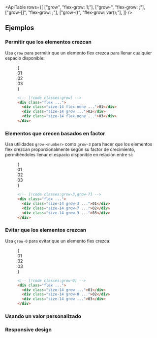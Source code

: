 

<ApiTable
  rows={[
    ["grow", "flex-grow: 1;"],
    ["grow-<number>", "flex-grow: <number>;"],
    ["grow-[<value>]", "flex-grow: <value>;"],
    ["grow-(<custom-property>)", "flex-grow: var(<custom-property>);"],
  ]}
/>

## Ejemplos

### Permitir que los elementos crezcan

Usa `grow` para permitir que un elemento flex crezca para llenar cualquier espacio disponible:

<Figure>

<Example resizable>
  {
    <div className="grid grid-cols-1">
      <Stripes border className="col-start-1 row-start-1 rounded-lg" />
      <div className="col-start-1 row-start-1 flex gap-4 rounded-lg font-mono text-sm leading-6 font-bold text-white">
        <div className="flex size-14 flex-none items-center justify-center rounded-lg bg-sky-300 dark:bg-sky-800 dark:text-sky-400">
          01
        </div>
        <div className="flex size-14 grow items-center justify-center rounded-lg bg-sky-500 p-4">02</div>
        <div className="flex size-14 flex-none items-center justify-center rounded-lg bg-sky-300 p-4 dark:bg-sky-800 dark:text-sky-400">
          03
        </div>
      </div>
    </div>
  }
</Example>

```html
<!-- [!code classes:grow] -->
<div class="flex ...">
  <div class="size-14 flex-none ...">01</div>
  <div class="size-14 grow ...">02</div>
  <div class="size-14 flex-none ...">03</div>
</div>
```

</Figure>

### Elementos que crecen basados en factor

Usa utilidades `grow-<number>` como `grow-3` para hacer que los elementos flex crezcan proporcionalmente según su factor de crecimiento, permitiéndoles llenar el espacio disponible en relación entre sí:

<Figure>

<Example resizable>
  {
    <div className="grid grid-cols-1">
      <Stripes border className="col-start-1 row-start-1 rounded-lg" />
      <div className="col-start-1 row-start-1 flex gap-4 rounded-lg font-mono text-sm leading-6 font-bold text-white">
        <div className="flex size-14 grow-3 items-center justify-center rounded-lg bg-indigo-300 dark:bg-indigo-800 dark:text-indigo-400">
          01
        </div>
        <div className="flex size-14 grow-7 items-center justify-center rounded-lg bg-indigo-500 p-4">02</div>
        <div className="flex size-14 grow-3 items-center justify-center rounded-lg bg-indigo-300 p-4 dark:bg-indigo-800 dark:text-indigo-400">
          03
        </div>
      </div>
    </div>
  }
</Example>

```html
<!-- [!code classes:grow-3,grow-7] -->
<div class="flex ...">
  <div class="size-14 grow-3 ...">01</div>
  <div class="size-14 grow-7 ...">02</div>
  <div class="size-14 grow-3 ...">03</div>
</div>
```

</Figure>

### Evitar que los elementos crezcan

Usa `grow-0` para evitar que un elemento flex crezca:

<Figure>

<Example resizable>
  {
    <div className="grid grid-cols-1">
      <Stripes border className="col-start-1 row-start-1 rounded-lg" />
      <div className="col-start-1 row-start-1 flex gap-4 rounded-lg font-mono text-sm leading-6 font-bold text-white">
        <div className="flex size-14 grow items-center justify-center rounded-lg bg-pink-300 p-4 dark:bg-pink-800 dark:text-pink-400">
          01
        </div>
        <div className="flex size-14 shrink-0 grow-0 items-center justify-center rounded-lg bg-pink-500">02</div>
        <div className="hidden size-14 grow items-center justify-center rounded-lg bg-pink-300 p-4 md:flex dark:bg-pink-800 dark:text-pink-400">
          03
        </div>
      </div>
    </div>
  }
</Example>

```html
<!-- [!code classes:grow-0] -->
<div class="flex ...">
  <div class="size-14 grow ...">01</div>
  <div class="size-14 grow-0 ...">02</div>
  <div class="size-14 grow ...">03</div>
</div>
```

</Figure>

### Usando un valor personalizado

<UsingACustomValue utility="grow" name="flex grow factor" value="25vw" />

### Responsive design

<ResponsiveDesign property="flex-grow" defaultClass="grow" featuredClass="grow-0" />
